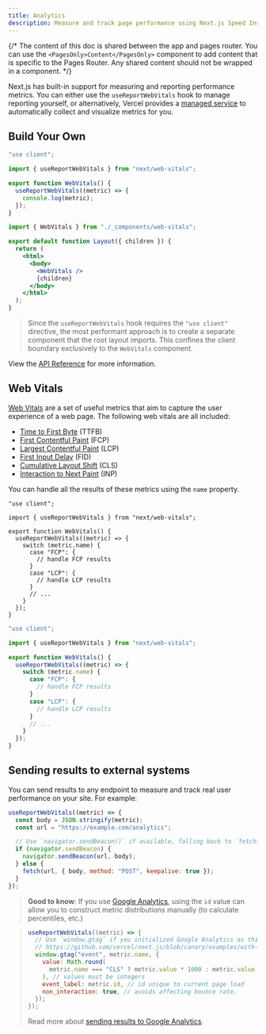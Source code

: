 ```yaml
---
title: Analytics
description: Measure and track page performance using Next.js Speed Insights
---
```


{/* The content of this doc is shared between the app and pages router. You can use the `<PagesOnly>Content</PagesOnly>` component to add content that is specific to the Pages Router. Any shared content should not be wrapped in a component. */}

Next.js has built-in support for measuring and reporting performance metrics. You can either use the `useReportWebVitals` hook to manage reporting yourself, or alternatively, Vercel provides a [managed service](https://vercel.com/analytics?utm_source=next-site&utm_medium=docs&utm_campaign=next-website) to automatically collect and visualize metrics for you.

## Build Your Own

```jsx filename="app/_components/web-vitals.js"
"use client";

import { useReportWebVitals } from "next/web-vitals";

export function WebVitals() {
  useReportWebVitals((metric) => {
    console.log(metric);
  });
}
```

```jsx filename="app/layout.js"
import { WebVitals } from "./_components/web-vitals";

export default function Layout({ children }) {
  return (
    <html>
      <body>
        <WebVitals />
        {children}
      </body>
    </html>
  );
}
```

> Since the `useReportWebVitals` hook requires the `"use client"` directive, the most performant approach is to create a separate component that the root layout imports. This confines the client boundary exclusively to the `WebVitals` component.

View the [API Reference](/docs/content/app/api-reference/functions/use-report-web-vitals) for more information.

## Web Vitals

[Web Vitals](https://web.dev/vitals/) are a set of useful metrics that aim to capture the user
experience of a web page. The following web vitals are all included:

- [Time to First Byte](https://developer.mozilla.org/docs/Glossary/Time_to_first_byte) (TTFB)
- [First Contentful Paint](https://developer.mozilla.org/docs/Glossary/First_contentful_paint) (FCP)
- [Largest Contentful Paint](https://web.dev/lcp/) (LCP)
- [First Input Delay](https://web.dev/fid/) (FID)
- [Cumulative Layout Shift](https://web.dev/cls/) (CLS)
- [Interaction to Next Paint](https://web.dev/inp/) (INP)

You can handle all the results of these metrics using the `name` property.

```tsx filename="app/_components/web-vitals.tsx" switcher
"use client";

import { useReportWebVitals } from "next/web-vitals";

export function WebVitals() {
  useReportWebVitals((metric) => {
    switch (metric.name) {
      case "FCP": {
        // handle FCP results
      }
      case "LCP": {
        // handle LCP results
      }
      // ...
    }
  });
}
```

```jsx filename="app/_components/web-vitals.js" switcher
"use client";

import { useReportWebVitals } from "next/web-vitals";

export function WebVitals() {
  useReportWebVitals((metric) => {
    switch (metric.name) {
      case "FCP": {
        // handle FCP results
      }
      case "LCP": {
        // handle LCP results
      }
      // ...
    }
  });
}
```

## Sending results to external systems

You can send results to any endpoint to measure and track
real user performance on your site. For example:

```js
useReportWebVitals((metric) => {
  const body = JSON.stringify(metric);
  const url = "https://example.com/analytics";

  // Use `navigator.sendBeacon()` if available, falling back to `fetch()`.
  if (navigator.sendBeacon) {
    navigator.sendBeacon(url, body);
  } else {
    fetch(url, { body, method: "POST", keepalive: true });
  }
});
```

> **Good to know**: If you use [Google Analytics](https://analytics.google.com/analytics/web/), using the
> `id` value can allow you to construct metric distributions manually (to calculate percentiles,
> etc.)

> ```js
> useReportWebVitals((metric) => {
>   // Use `window.gtag` if you initialized Google Analytics as this example:
>   // https://github.com/vercel/next.js/blob/canary/examples/with-google-analytics/pages/_app.js
>   window.gtag("event", metric.name, {
>     value: Math.round(
>       metric.name === "CLS" ? metric.value * 1000 : metric.value
>     ), // values must be integers
>     event_label: metric.id, // id unique to current page load
>     non_interaction: true, // avoids affecting bounce rate.
>   });
> });
> ```
>
> Read more about [sending results to Google Analytics](https://github.com/GoogleChrome/web-vitals#send-the-results-to-google-analytics).
